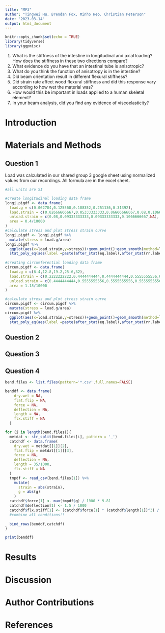 ```yaml
---
title: "MP3"
author: "Tingwei Hu, Brendan Fox, Minho Heo, Christian Peterson"
date: "2023-03-14"
output: html_document
---
```


```r
knitr::opts_chunk$set(echo = TRUE)
library(tidyverse)
library(ggpmisc)
```

1. What is the stiffness of the intestine in longitudinal and axial loading? How does the stiffness in these two directions compare?
2. What evidence do you have that an intestinal tube is anisotropic?
3. What do you think the function of anisotropy is in the intestine?
4. Did beam orientation result in different flexural stiffness?
5. Did strain rate affect wood flexural stiffness and did this response vary according to how wet the material was?
6. How would this be important in loads applied to a human skeletal element?
7. In your beam analysis, did you find any evidence of viscoelasticity?


# Introduction




# Materials and Methods

## Question 1

Load was calculated in our shared group 3 google sheet using normalized values from our recordings. All formula are in the excel sheet.  

```r
#all units are SI

#create longitudinal loading data frame
longi.pigdf <- data.frame(
  load.g = c(0.062784,0.125568,0.188352,0.251136,0.31392),
  load.strain = c(0.02666666667,0.05333333333,0.06666666667,0.08,0.1066666667),
  unload.strain = c(0.08,0.09333333333,0.09333333333,0.1066666667,NA),
  area = 0.4/10000
)
#calculate stress and plot stress strain curve
longi.pigdf <- longi.pigdf %>% 
  mutate(stress = load.g/area)
longi.pigdf %>% 
  ggplot(aes(x=load.strain,y=stress))+geom_point()+geom_smooth(method=lm,se=FALSE)+
  stat_poly_eq(aes(label =paste(after_stat(eq.label),after_stat(rr.label), sep = "*\", \"*")))
  
#creating circumferential loading data frame
circum.pigdf <- data.frame(
  load.g = c(6.4,12.8,19.2,25.6,32),
  load.strain = c(0.2222222222,0.4444444444,0.4444444444,0.5555555556,0.6666666667),
  unload.strain = c(0.4444444444,0.5555555556,0.5555555556,0.5555555556,NA),
  area = 1.18/10000
)

#calculate stress and plot stress strain curve
circum.pigdf <- circum.pigdf %>% 
  mutate(stress = load.g/area)
circum.pigdf %>% 
  ggplot(aes(x=load.strain,y=stress))+geom_point()+geom_smooth(method=lm,se=FALSE)+
  stat_poly_eq(aes(label =paste(after_stat(eq.label),after_stat(rr.label), sep = "*\", \"*")))


```
## Question 2

## Question 3

## Question 4


```r
bend.files <- list.files(pattern='*.csv',full.names=FALSE)

benddf <- data.frame(
    dry.wet = NA,
    flat.flip = NA,
    force = NA,
    deflection = NA,
    length = NA,
    flx.stiff = NA
  )

for (i in length(bend.files)){
  metdat <- str_split(bend.files[i], pattern = '_')
  catchdf <- data.frame(
    dry.wet = metdat[[1]][2],
    flat.flip = metdat[[1]][3],
    force = NA,
    deflection = NA,
    length = 35/1000,
    flx.stiff = NA
  )
  tmpdf <- read_csv(bend.files[1]) %>% 
    mutate(
      strain = abs(strain), 
      g = abs(g)
    )
  catchdf$force[1] <- max(tmpdf$g) / 1000 * 9.81
  catchdf$deflection[1] <- 1.5 / 1000
  catchdf$flx.stiff[1] <- (catchdf$force[1] * (catchdf$length[1])^3) / (3 * catchdf$deflection[1])
  #combine all conditions!!
  
  bind_rows(benddf,catchdf)
}

print(benddf)
```

# Results



# Discussion



# Author Contributions

# References